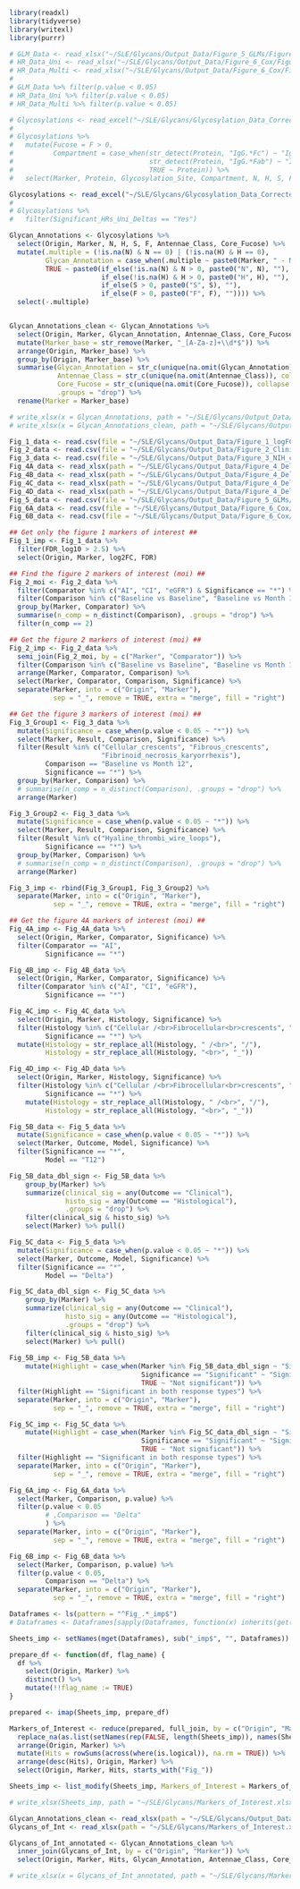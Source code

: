 ```r
library(readxl)
library(tidyverse)
library(writexl)
library(purrr)

```

```r

# GLM_Data <- read_xlsx("~/SLE/Glycans/Output_Data/Figure_5_GLMs/Figure_5_GLM_Firth_Delta.xlsx")
# HR_Data_Uni <- read_xlsx("~/SLE/Glycans/Output_Data/Figure_6_Cox/Figure_6_Cox_Univariable.xlsx")
# HR_Data_Multi <- read_xlsx("~/SLE/Glycans/Output_Data/Figure_6_Cox/Figure_6_Cox_Multivariable_Sign_Markers_Firth.xlsx")
# 
# GLM_Data %>% filter(p.value < 0.05)
# HR_Data_Uni %>% filter(p.value < 0.05) 
# HR_Data_Multi %>% filter(p.value < 0.05) 

```

```r

# Glycosylations <- read_excel("~/SLE/Glycans/Glycosylation_Data_Corrected.xlsx") 
# 
# Glycosylations %>%
#   mutate(Fucose = F > 0,
#          Compartment = case_when(str_detect(Protein, "IgG.*Fc") ~ "IgG_Fc",
#                                  str_detect(Protein, "IgG.*Fab") ~ "IgG_Fab", 
#                                  TRUE ~ Protein)) %>%
#   select(Marker, Protein, Glycosylation_Site, Compartment, N, H, S, F, Fucose, Antennae_Class)


```

```r

Glycosylations <- read_excel("~/SLE/Glycans/Glycosylation_Data_Corrected.xlsx")
# 
# Glycosylations %>% 
#   filter(Significant_HRs_Uni_Deltas == "Yes")

```

```r

Glycan_Annotations <- Glycosylations %>%
  select(Origin, Marker, N, H, S, F, Antennae_Class, Core_Fucose) %>%
  mutate(.multiple = (!is.na(N) & N == 0) | (!is.na(H) & H == 0),
         Glycan_Annotation = case_when(.multiple ~ paste0(Marker, " - Multiple Structures"),
         TRUE ~ paste0(if_else(!is.na(N) & N > 0, paste0("N", N), ""),
                       if_else(!is.na(H) & H > 0, paste0("H", H), ""),
                       if_else(S > 0, paste0("S", S), ""),
                       if_else(F > 0, paste0("F", F), "")))) %>%
  select(-.multiple)


Glycan_Annotations_clean <- Glycan_Annotations %>% 
  select(Origin, Marker, Glycan_Annotation, Antennae_Class, Core_Fucose) %>% 
  mutate(Marker_base = str_remove(Marker, "_[A-Za-z]+\\d*$")) %>%
  arrange(Origin, Marker_base) %>%
  group_by(Origin, Marker_base) %>%
  summarise(Glycan_Annotation = str_c(unique(na.omit(Glycan_Annotation)), collapse = " / "),
            Antennae_Class = str_c(unique(na.omit(Antennae_Class)), collapse = " / "),
            Core_Fucose = str_c(unique(na.omit(Core_Fucose)), collapse = " / "),
            .groups = "drop") %>% 
  rename(Marker = Marker_base)

# write_xlsx(x = Glycan_Annotations, path = "~/SLE/Glycans/Output_Data/Gl_annotations.xlsx")
# write_xlsx(x = Glycan_Annotations_clean, path = "~/SLE/Glycans/Output_Data/Gl_annotations_clean.xlsx")

```

```r

Fig_1_data <- read.csv(file = "~/SLE/Glycans/Output_Data/Figure_1_logFC/Figure_1_Glycans_volcano.csv")
Fig_2_data <- read.csv(file = "~/SLE/Glycans/Output_Data/Figure_2_Clinical_Cors/Figure_2_Glycan_Clinical_Correlations.csv")
Fig_3_data <- read.csv(file = "~/SLE/Glycans/Output_Data/Figure_3_NIH_cors/Glycan_NIH_Correlations.csv")
Fig_4A_data <- read_xlsx(path = "~/SLE/Glycans/Output_Data/Figure_4_Delta_Cors/Figure_4_Glycan_Delta_Clinical_Delta_Correlations.xlsx")
Fig_4B_data <- read_xlsx(path = "~/SLE/Glycans/Output_Data/Figure_4_Delta_Cors/Figure_4_Glycan_Delta_Clinical_M12_Correlations.xlsx")
Fig_4C_data <- read_xlsx(path = "~/SLE/Glycans/Output_Data/Figure_4_Delta_Cors/Figure_4_Glycan_Delta_NIH_Baseline_Correlations.xlsx")
Fig_4D_data <- read_xlsx(path = "~/SLE/Glycans/Output_Data/Figure_4_Delta_Cors/Figure_4_Glycan_Delta_NIH_Month12_Correlations.xlsx")
Fig_5_data <- read.csv(file = "~/SLE/Glycans/Output_Data/Figure_5_GLMs/GLM_Firth.csv")
Fig_6A_data <- read.csv(file = "~/SLE/Glycans/Output_Data/Figure_6_Cox/Cox_Univariate.csv")
Fig_6B_data <- read.csv(file = "~/SLE/Glycans/Output_Data/Figure_6_Cox/Cox_Multivariate_Sign_Markers_Firth.csv")

```

```r
## Get only the figure 1 markers of interest ##
Fig_1_imp <- Fig_1_data %>% 
  filter(FDR_log10 > 2.5) %>% 
  select(Origin, Marker, log2FC, FDR)

## Find the figure 2 markers of interest (moi) ##
Fig_2_moi <- Fig_2_data %>% 
  filter(Comparator %in% c("AI", "CI", "eGFR") & Significance == "*") %>% 
  filter(Comparison %in% c("Baseline vs Baseline", "Baseline vs Month 12")) %>% 
  group_by(Marker, Comparator) %>% 
  summarise(n_comp = n_distinct(Comparison), .groups = "drop") %>% 
  filter(n_comp == 2)

## Get the figure 2 markers of interest (moi) ##
Fig_2_imp <- Fig_2_data %>% 
  semi_join(Fig_2_moi, by = c("Marker", "Comparator")) %>% 
  filter(Comparison %in% c("Baseline vs Baseline", "Baseline vs Month 12")) %>% 
  arrange(Marker, Comparator, Comparison) %>% 
  select(Marker, Comparator, Comparison, Significance) %>% 
  separate(Marker, into = c("Origin", "Marker"),
           sep = "_", remove = TRUE, extra = "merge", fill = "right")

## Get the figure 3 markers of interest (moi) ##
Fig_3_Group1 <- Fig_3_data %>% 
  mutate(Significance = case_when(p.value < 0.05 ~ "*")) %>% 
  select(Marker, Result, Comparison, Significance) %>% 
  filter(Result %in% c("Cellular_crescents", "Fibrous_crescents", 
                       "Fibrinoid_necrosis_karyorrhexis"),
         Comparison == "Baseline vs Month 12",
         Significance == "*") %>% 
  group_by(Marker, Comparison) %>% 
  # summarise(n_comp = n_distinct(Comparison), .groups = "drop") %>% 
  arrange(Marker)

Fig_3_Group2 <- Fig_3_data %>% 
  mutate(Significance = case_when(p.value < 0.05 ~ "*")) %>% 
  select(Marker, Result, Comparison, Significance) %>% 
  filter(Result %in% c("Hyaline_thrombi_wire_loops"),
         Significance == "*") %>% 
  group_by(Marker, Comparison) %>% 
  # summarise(n_comp = n_distinct(Comparison), .groups = "drop") %>% 
  arrange(Marker)

Fig_3_imp <- rbind(Fig_3_Group1, Fig_3_Group2) %>% 
  separate(Marker, into = c("Origin", "Marker"),
           sep = "_", remove = TRUE, extra = "merge", fill = "right")

## Get the figure 4A markers of interest (moi) ##
Fig_4A_imp <- Fig_4A_data %>% 
  select(Origin, Marker, Comparator, Significance) %>% 
  filter(Comparator == "AI", 
         Significance == "*")

Fig_4B_imp <- Fig_4B_data %>% 
  select(Origin, Marker, Comparator, Significance) %>% 
  filter(Comparator %in% c("AI", "CI", "eGFR"), 
         Significance == "*")

Fig_4C_imp <- Fig_4C_data %>% 
  select(Origin, Marker, Histology, Significance) %>% 
  filter(Histology %in% c("Cellular /<br>Fibrocellular<br>crescents", "Fibrinoid<br>necrosis", "Tubular<br>atrophy"), 
         Significance == "*") %>% 
  mutate(Histology = str_replace_all(Histology, " /<br>", "/"),
         Histology = str_replace_all(Histology, "<br>", "_"))

Fig_4D_imp <- Fig_4D_data %>% 
  select(Origin, Marker, Histology, Significance) %>% 
  filter(Histology %in% c("Cellular /<br>Fibrocellular<br>crescents", "Tubular<br>atrophy"), 
         Significance == "*") %>% 
    mutate(Histology = str_replace_all(Histology, " /<br>", "/"),
         Histology = str_replace_all(Histology, "<br>", "_"))

Fig_5B_data <- Fig_5_data %>% 
  mutate(Significance = case_when(p.value < 0.05 ~ "*")) %>% 
  select(Marker, Outcome, Model, Significance) %>% 
  filter(Significance == "*", 
         Model == "T12")

Fig_5B_data_dbl_sign <- Fig_5B_data %>% 
    group_by(Marker) %>%
    summarize(clinical_sig = any(Outcome == "Clinical"),
              histo_sig = any(Outcome == "Histological"),
              .groups = "drop") %>%
    filter(clinical_sig & histo_sig) %>% 
    select(Marker) %>% pull()

Fig_5C_data <- Fig_5_data %>% 
  mutate(Significance = case_when(p.value < 0.05 ~ "*")) %>% 
  select(Marker, Outcome, Model, Significance) %>% 
  filter(Significance == "*", 
         Model == "Delta")

Fig_5C_data_dbl_sign <- Fig_5C_data %>% 
    group_by(Marker) %>%
    summarize(clinical_sig = any(Outcome == "Clinical"),
              histo_sig = any(Outcome == "Histological"),
              .groups = "drop") %>%
    filter(clinical_sig & histo_sig) %>% 
    select(Marker) %>% pull()
  
Fig_5B_imp <- Fig_5B_data %>% 
    mutate(Highlight = case_when(Marker %in% Fig_5B_data_dbl_sign ~ "Significant in both response types", 
                                 Significance == "Significant" ~ "Significant in one model",
                                 TRUE ~ "Not significant")) %>% 
  filter(Highlight == "Significant in both response types") %>% 
  separate(Marker, into = c("Origin", "Marker"),
           sep = "_", remove = TRUE, extra = "merge", fill = "right")

Fig_5C_imp <- Fig_5C_data %>% 
    mutate(Highlight = case_when(Marker %in% Fig_5C_data_dbl_sign ~ "Significant in both response types", 
                                 Significance == "Significant" ~ "Significant in one model",
                                 TRUE ~ "Not significant")) %>% 
  filter(Highlight == "Significant in both response types") %>% 
  separate(Marker, into = c("Origin", "Marker"),
           sep = "_", remove = TRUE, extra = "merge", fill = "right")

Fig_6A_imp <- Fig_6A_data %>% 
  select(Marker, Comparison, p.value) %>% 
  filter(p.value < 0.05 
         # ,Comparison == "Delta"
         ) %>% 
  separate(Marker, into = c("Origin", "Marker"),
           sep = "_", remove = TRUE, extra = "merge", fill = "right")

Fig_6B_imp <- Fig_6B_data %>% 
  select(Marker, Comparison, p.value) %>% 
  filter(p.value < 0.05, 
         Comparison == "Delta") %>% 
  separate(Marker, into = c("Origin", "Marker"),
           sep = "_", remove = TRUE, extra = "merge", fill = "right")

```

```r

Dataframes <- ls(pattern = "^Fig_.*_imp$")
# Dataframes <- Dataframes[sapply(Dataframes, function(x) inherits(get(x), c("data.frame", "tbl_df")))]

Sheets_imp <- setNames(mget(Dataframes), sub("_imp$", "", Dataframes))

prepare_df <- function(df, flag_name) {
  df %>%
    select(Origin, Marker) %>%
    distinct() %>%
    mutate(!!flag_name := TRUE)
}

prepared <- imap(Sheets_imp, prepare_df)

Markers_of_Interest <- reduce(prepared, full_join, by = c("Origin", "Marker")) %>%
  replace_na(as.list(setNames(rep(FALSE, length(Sheets_imp)), names(Sheets_imp)))) %>%
  arrange(Origin, Marker) %>% 
  mutate(Hits = rowSums(across(where(is.logical)), na.rm = TRUE)) %>%
  arrange(desc(Hits), Origin, Marker) %>% 
  select(Origin, Marker, Hits, starts_with("Fig_"))

Sheets_imp <- list_modify(Sheets_imp, Markers_of_Interest = Markers_of_Interest)

# write_xlsx(Sheets_imp, path = "~/SLE/Glycans/Markers_of_Interest.xlsx")

```


```r

Glycan_Annotations_clean <- read_xlsx(path = "~/SLE/Glycans/Output_Data/Gl_annotations_clean.xlsx")
Glycans_of_Int <- read_xlsx(path = "~/SLE/Glycans/Markers_of_Interest.xlsx", sheet = "Markers_of_Interest")

Glycans_of_Int_annotated <- Glycan_Annotations_clean %>% 
  inner_join(Glycans_of_Int, by = c("Origin", "Marker")) %>% 
  select(Origin, Marker, Hits, Glycan_Annotation, Antennae_Class, Core_Fucose)

# write_xlsx(x = Glycans_of_Int_annotated, path = "~/SLE/Glycans/Markers_of_Interest_annotated.xlsx")

```

